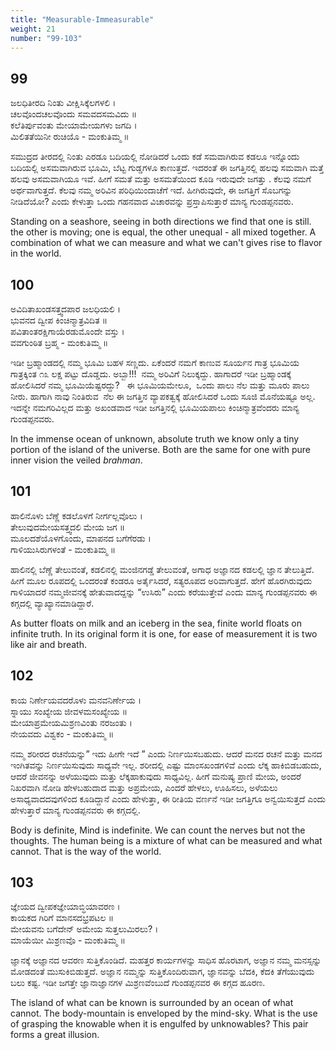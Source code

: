 ```yaml
---
title: "Measurable-Immeasurable"
weight: 21
number: "99-103"
---
```


## 99

ಜಲಧಿತೀರದಿ ನಿಂತು ವೀಕ್ಷಿಸಿಕ್ಕೆಲಗಳಲಿ ।  
ಚಲವೊಂದಚಲವೊಂದು ಸಮವದಸಮವಿದು ॥  
ಕಲೆತಿರ್ಪುವಂತು ಮೇಯಾಮೇಯಗಳು ಜಗದಿ ।  
ಮಿಲಿತತೆಯಿನೀ ರುಚಿಯೊ - ಮಂಕುತಿಮ್ಮ ॥

ಸಮುದ್ರದ ತೀರದಲ್ಲಿ ನಿಂತು ಎರಡೂ ಬದಿಯಲ್ಲಿ ನೋಡಿದರೆ ಒಂದು ಕಡೆ ಸಮವಾಗಿರುವ ಕಡಲೂ ಇನ್ನೊಂದು ಬದಿಯಲ್ಲಿ ಅಸಮವಾಗಿರುವ ಭೂಮಿ, ಬೆಟ್ಟ ಗುಡ್ಡಗಳೂ ಕಾಣುತ್ತದೆ. ಇದರಂತೆ ಈ ಜಗತ್ತಿನಲ್ಲಿ ಹಲವು ಸಮವಾಗಿ ಮತ್ತೆ ಹಲವು ಅಸಮವಾಗಿಯೂ ಇವೆ. ಹೀಗೆ ಸಮತೆ ಮತ್ತು ಅಸಮತೆಯಿಂದ ಕೂಡಿ ಇರುವುದೇ ಜಗತ್ತು . ಕೆಲವು ನಮಗೆ ಅರ್ಥವಾಗುತ್ತದೆ. ಕೆಲವು ನಮ್ಮ ಅರಿವಿನ ಪರಿಧಿಯಿಂದಾಚೆಗೆ ಇದೆ. ಹೀಗಿರುವುದೇ, ಈ ಜಗತ್ತಿಗೆ ಸೊಬಗನ್ನು ನೀಡಿದೆಯೋ? ಎಂದು ಕೇಳುತ್ತಾ ಒಂದು ಗಹನವಾದ ವಿಚಾರವನ್ನು ಪ್ರಸ್ತಾಪಿಸುತ್ತಾರೆ ಮಾನ್ಯ ಗುಂಡಪ್ಪನವರು.

Standing on a seashore, seeing in both directions we find that one is still. the other is moving; one is equal, the other unequal - all mixed together. A combination of what we can measure and what we can't gives rise to flavor in the world.

## 100

ಅವಿದಿತಾಖಂಡಸತ್ತ್ವದಪಾರ ಜಲಧಿಯಲಿ ।  
ಭುವನದ ದ್ವೀಪ ಕಿಂಚಿನ್ಮಾತ್ರವಿದಿತ ॥  
ಪವಿತಾಂತರಕ್ಷಿಗಾಯೆರಡುಮೊಂದೇ ವಸ್ತು ।  
ವವಗುಂಠಿತ ಬ್ರಹ್ಮ - ಮಂಕುತಿಮ್ಮ ॥

ಇಡೀ ಬ್ರಹ್ಮಾಂಡದಲ್ಲಿ ನಮ್ಮ ಭೂಮಿ ಬಹಳ ಸಣ್ಣದು. ಏಕೆಂದರೆ ನಮಗೆ ಕಾಣುವ ಸೂರ್ಯನ ಗಾತ್ರ ಭೂಮಿಯ ಗಾತ್ರಕ್ಕಿಂತ ೧೩ ಲಕ್ಷ ಪಟ್ಟು ದೊಡ್ಡದು. ಅಬ್ಬಾ!!!  ನಮ್ಮ ಅರಿವಿಗೆ ನಿಲುಕ್ಕದ್ದು. ಹಾಗಾದರೆ ಇಡೀ ಬ್ರಹ್ಮಾಂಡಕ್ಕೆ ಹೋಲಿಸಿದರೆ ನಮ್ಮ ಭೂಮಿಯೆಷ್ಟರದ್ದು?   ಈ ಭೂಮಿಯಮೇಲೂ,  ಒಂದು ಪಾಲು ನೆಲ ಮತ್ತು ಮೂರು ಪಾಲು ನೀರು. ಹಾಗಾಗಿ ನಾವು ನಿಂತಿರುವ  ನೆಲ ಈ ಜಗತ್ತಿನ ವ್ಯಾಪಕತ್ವಕ್ಕೆ ಹೋಲಿಸಿದರೆ ಒಂದು ಸೂಜಿ ಮೊನೆಯಷ್ಟೂ ಅಲ್ಲ. ಇದನ್ನೇ ನಮಗರಿವಿಲ್ಲದ ಮತ್ತು ಅಖಂಡವಾದ ಇಡೀ ಜಗತ್ತಿನಲ್ಲಿ ಭೂಮಿಯಪಾಲು ಕಿಂಚಿನ್ಮಾತ್ರವೆಂದರು ಮಾನ್ಯ ಗುಂಡಪ್ಪನವರು.

In the immense ocean of unknown, absolute truth we know only a tiny portion of the island of the universe. Both are the same for one with pure inner vision the veiled _brahman_.

## 101

ಹಾಲಿನೊಳು ಬೆಣ್ಣೆ ಕಡಲೊಳಗೆ ನೀರ್ಗಲ್ಲವೊಲು ।  
ತೇಲುವುದಮೇಯಸತ್ತ್ವದಲಿ ಮೇಯ ಜಗ ॥  
ಮೂಲದಶೆಯೊಳಗೊಂದು, ಮಾಪನದ ಬಗೆಗೆರಡು ।  
ಗಾಳಿಯುಸಿರುಗಳಂತೆ - ಮಂಕುತಿಮ್ಮ ॥

ಹಾಲಿನಲ್ಲಿ ಬೆಣ್ಣೆ ತೇಲುವಂತೆ, ಕಡಲಿನಲ್ಲಿ ಮಂಜಿನಗಡ್ಡೆ ತೇಲುವಂತೆ, ಅಗಾಧ ಅಜ್ಞಾನದ ಕಡಲಲ್ಲಿ ಜ್ಞಾನ ತೇಲುತ್ತಿದೆ. ಹೀಗೆ ಮೂಲ ರೂಪದಲ್ಲಿ ಒಂದರಂತೆ ಕಂಡರೂ ಅರ್ತೈಸಿದರೆ, ಸತ್ಯರೂಪದ ಅರಿವಾಗುತ್ತದೆ. ಹೇಗೆ ಹೊರಗಿರುವುದು ಗಾಳಿಯಾದರೆ ನಮ್ಮಜೀವನಕ್ಕೆ ಹೇತುವಾದದ್ದನ್ನು “ಉಸಿರು” ಎಂದು ಕರೆಯುತ್ತೇವೆ ಎಂದು ಮಾನ್ಯ ಗುಂಡಪ್ಪನವರು ಈ ಕಗ್ಗದಲ್ಲಿ ವ್ಯಾಖ್ಯಾನಮಾಡಿದ್ದಾರೆ.

As butter floats on milk and an iceberg in the sea, finite world floats on infinite truth. In its original form it is one, for ease of measurement it is two like air and breath.

## 102

ಕಾಯ ನಿರ್ಣೇಯವದರೊಳು ಮನವನಿರ್ಣೇಯ ।  
ಸ್ನಾಯು ಸಂಖ್ಯೇಯ ಜೀವಳಮಸಂಖ್ಯೇಯ ॥  
ಮೇಯಾಪ್ರಮೇಯಮಿಶ್ರಣವಿಂತು ನರಜಂತು ।  
ನೇಯವದು ವಿಶ್ವಕಂ - ಮಂಕುತಿಮ್ಮ ॥

ನಮ್ಮ ಶರೀರದ ರಚನೆಯನ್ನು” ಇದು ಹೀಗೇ ಇದೆ ” ಎಂದು ನಿರ್ಣಯಿಸಬಹುದು. ಆದರೆ ಮನದ ರಚನೆ ಮತ್ತು ಮನದ ಇಂಗಿತವನ್ನು ನಿರ್ಣಯಿಸುವುದು ಸಾಧ್ಯವೇ ಇಲ್ಲ. ಶರೀದಲ್ಲಿ ಎಷ್ಟು ಮಾಂಸಖಂಡಗಳಿವೆ ಎಂದು ಲೆಕ್ಕ ಹಾಕಿಬಿಡಬಹುದು, ಆದರೆ ಜೀವನನ್ನು ಅಳೆಯುವುದು ಮತ್ತು ಲೆಕ್ಕಹಾಕುವುದು ಸಾಧ್ಯವಿಲ್ಲ. ಹೀಗೆ ಮನುಷ್ಯ ಪ್ರಾಣಿ ಮೇಯ, ಅಂದರೆ ನಿಖರವಾಗಿ ನೋಡಿ ಹೇಳಬಹುದಾದ ಮತ್ತು ಅಪ್ರಮೇಯ, ಎಂದರೆ ಹೇಳಲು, ಊಹಿಸಲು, ಅಳೆಯಲು ಅಸಾಧ್ಯವಾದದವುಗಳಿಂದ ಕೂಡಿದ್ದಾನೆ ಎಂದು ಹೇಳುತ್ತಾ, ಈ ರೀತಿಯ ವರ್ಣನೆ ಇಡೀ ಜಗತ್ತಿಗೂ ಅನ್ವಯಿಸುತ್ತದೆ ಎಂದು ಹೇಳುತ್ತಾರೆ ಮಾನ್ಯ ಗುಂಡಪ್ಪನವರು ಈ ಕಗ್ಗದಲ್ಲಿ.

Body is definite, Mind is indefinite. We can count the nerves but not the thoughts. The human being is a mixture of what can be measured and what cannot. That is the way of the world.

## 103

ಜ್ಞೇಯದ ದ್ವೀಪಕಜ್ಞೇಯಾಬ್ಧಿಯಾವರಣ ।  
ಕಾಯಕದ ಗಿರಿಗೆ ಮಾನಸದಭ್ರಪಟಲ ॥  
ಮೇಯವನು ಬಗೆದೇನ್ ಅಮೇಯ ಸುತ್ತಲುಮಿರಲು? ।  
ಮಾಯೆಯೀ ಮಿಶ್ರಣವೊ - ಮಂಕುತಿಮ್ಮ ॥

ಜ್ಞಾನಕ್ಕೆ ಅಜ್ಞಾನದ ಆವರಣ ಸುತ್ತಿಕೊಂಡಿದೆ. ಮಹತ್ತರ ಕಾರ್ಯಗಳನ್ನು ಸಾಧಿಸ ಹೊರಟಾಗ, ಅಜ್ಞಾನ ನಮ್ಮ ಮನಸ್ಸನ್ನು ಮೋಡದಂತೆ ಮುಸುಕಿಬಿಡುತ್ತದೆ. ಅಜ್ಞಾನ ನಮ್ಮನ್ನು ಸುತ್ತಿಕೊಂದಿರುವಾಗ, ಜ್ಞಾನವನ್ನು ಬೆದಕಿ, ಕೆದಕಿ ತೆಗೆಯುವುದು ಬಲು ಕಷ್ಟ. ಇಡೀ ಜಗತ್ತೇ ಜ್ಞಾನಾಜ್ಞಾನಗಳ ಮಿಶ್ರಣವೆಂಬುದೆ ಗುಂಡಪ್ಪನವರ ಈ ಕಗ್ಗದ ಹೂರಣ.

The island of what can be known is surrounded by an ocean of what cannot. The body-mountain is enveloped by the mind-sky. What is the use of grasping the knowable when it is engulfed by unknowables? This pair forms a great illusion.
